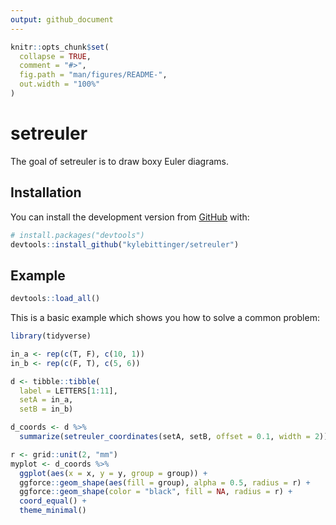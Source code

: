 ```yaml
---
output: github_document
---
```


<!-- README.md is generated from README.Rmd. Please edit that file -->

```r
knitr::opts_chunk$set(
  collapse = TRUE,
  comment = "#>",
  fig.path = "man/figures/README-",
  out.width = "100%"
)
```

# setreuler

<!-- badges: start -->
<!-- badges: end -->

The goal of setreuler is to draw boxy Euler diagrams.

## Installation

You can install the development version from [GitHub](https://github.com/) with:

``` r
# install.packages("devtools")
devtools::install_github("kylebittinger/setreuler")
```
## Example

```r
devtools::load_all()
```


This is a basic example which shows you how to solve a common problem:

```r
library(tidyverse)

in_a <- rep(c(T, F), c(10, 1))
in_b <- rep(c(F, T), c(5, 6))

d <- tibble::tibble(
  label = LETTERS[1:11],
  setA = in_a,
  setB = in_b)

d_coords <- d %>%
  summarize(setreuler_coordinates(setA, setB, offset = 0.1, width = 2))

r <- grid::unit(2, "mm")
myplot <- d_coords %>%
  ggplot(aes(x = x, y = y, group = group)) +
  ggforce::geom_shape(aes(fill = group), alpha = 0.5, radius = r) +
  ggforce::geom_shape(color = "black", fill = NA, radius = r) +
  coord_equal() +
  theme_minimal()
```

